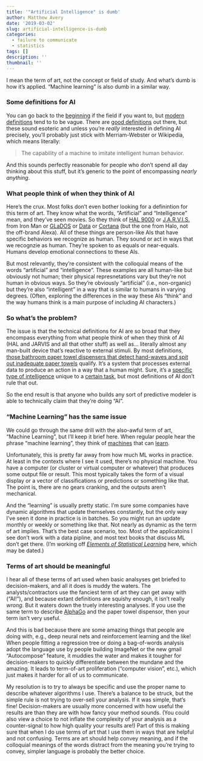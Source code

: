 ```yaml
---
title: '"Artificial Intelligence" is dumb'
author: Matthew Avery
date: '2019-03-02'
slug: artificial-intelligence-is-dumb
categories:
  - failure to communicate
  - statistics
tags: []
description: ''
thumbnail: ''
---
```


I mean the term of art, not the concept or field of study. And what's dumb is how it's applied. "Machine learning" is also dumb in a similar way.

### Some definitions for AI

You can go back to the <a href = "https://www.livinginternet.com/i/ii_ai.htm">beginning</a> if the field if you want to, but <a href = "https://www.merriam-webster.com/dictionary/artificial%20intelligence">modern</a> <a href = "https://en.wikipedia.org/wiki/Artificial_intelligence">definitions</a> tend to to be vague. There are <a href = "https://emerj.com/ai-glossary-terms/what-is-artificial-intelligence-an-informed-definition/">good definitions</a> out there, but these sound esoteric and unless you're *really* interested in defining AI precisely, you'll probably just stick with Merriam-Webster or Wikipedia, which means literally:

> The capability of a machine to imitate intelligent human behavior.

And this sounds perfectly reasonable for people who don't spend all day thinking about this stuff, but it's generic to the point of encompassing *nearly anything*.

### What people think of when they think of AI

Here's the crux. Most folks don't even bother looking for a definintion for this term of art. They know what the words, "Artificial" and "Intelligence" mean, and they've seen movies. So they think of <a href = "https://en.wikipedia.org/wiki/HAL_9000">HAL 9000</a> or <a href = "https://en.wikipedia.org/wiki/Edwin_Jarvis#J.A.R.V.I.S.">J.A.R.V.I.S.</a> from Iron Man or <a href = "https://en.wikipedia.org/wiki/GLaDOS">GLaDOS</a> or <a href = "https://en.wikipedia.org/wiki/Data_(Star_Trek)">Data</a> or <a href = "https://en.wikipedia.org/wiki/Cortana_(Halo)">Cortana</a> (but the one from Halo, not the off-brand Alexa). All of these things are person-like AIs that have specific behaviors we recognize as human. They sound or act in ways that we recognzie as human. They're spoken to as equals or near-equals. Humans develop emotional connections to these AIs.

But most relevantly, they're consistent with the colloquial means of the words "artificial" and "intelligence". These examples are all human-like but obviously not human; their physical represnetations vary but they're not human in obvious ways. So they're obviously "artificial" (i.e., non-organic) but they're also "intelligent" in a way that is similar to humans in varying degrees. (Often, exploring the differences in the way these AIs "think" and the way humans think is a main purpose of including AI characters.)

### So what's the problem?

The issue is that the technical definitions for AI are so broad that they encompass everything from what people think of when they think of AI (HAL and JARVIS and all that other stuff) as well as... literally almost any man-built device that's reactive to external stimuli. By most definitions, <a href = "http://i.imgur.com/rXbtB.jpg">those bathroom paper towel dispensers that detect hand-waves and spit out inadequate paper towels</a> qualify. It's a system that processes external data to produce an action in a way that a human might. Sure, it's a <a href = "https://www.youtube.com/watch?v=LRq_SAuQDec&ab_channel=BBCStudios">specific type of intelligence</a> unique to a <a href = "https://www.youtube.com/watch?v=X7HmltUWXgs&ab_channel=jorthak">certain task</a>, but most definitions of AI don't rule that out.

So the end result is that anyone who builds any sort of predictive modeler is able to technically claim that they're doing "AI".

### "Machine Learning" has the same issue

We could go through the same drill with the also-awful term of art, "Machine Learning", but I'll keep it brief here. When regular people hear the phrase "machine learning", they think of <a href = "https://www.google.com/search?q=machine&rlz=1C1CHFX_enUS543US543&source=lnms&tbm=isch&sa=X&ved=0ahUKEwjosYfA7uPgAhVFUt8KHcLhDjYQ_AUIDigB&biw=1920&bih=937">machines</a> that can <a href = "https://www.howardfarran.com/wp-content/uploads/2015/09/HF_Blog_011.jpg">learn</a>. 

Unfortunately, this is pretty far away from how much ML works in practice. At least in the contexts where I see it used, there's no physical machine. You have a computer (or cluster or virtual computer or whatever) that produces some output file or result. This most typically takes the form of a visual display or a vector of classifications or predictions or something like that. The point is, there are no gears cranking, and the outputs aren't mechanical. 

And the "learning" is usually pretty static. I'm sure some companies have dynamic algorithms that update themselves constantly, but the only way I've seen it done in practice is in batches. So you might run an update monthly or weekly or something like that. Not nearly as dynamic as the term of art implies. That's the best case scenario, too. Most of the applicatoins I see don't work with a data pipline, and most text books that discuss ML don't get there. (I'm working off <a href = "https://web.stanford.edu/~hastie/Papers/ESLII.pdf">*Elements of Statistical Learning*</a> here, which may be dated.)


### Terms of art should be meaningful

I hear all of these terms of art used when basic analsyses get briefed to decision-makers, and all it does is muddy the waters. The analysts/contractors use the fanciest term of art they can get away with ("AI!"), and because extant definitions are squishy enough, it isn't really *wrong*. But it waters down the truely interesting analyses. If you use the same term to describe <a href = "https://deepmind.com/research/alphago/">AlphaGo</a> and the paper towel dispensor, then your term isn't very useful. 

And this is bad because there are some amazing things that people are doing with, e.g., deep neural nets and reinforcement learning and the like! When people fitting a regression tree or doing a bag-of-words analysis adopt the language use by people building ImageNet or the new gmail "Autocompose" feature, it muddies the water and makes it tougher for decision-makers to quickly differentiate between the mundane and the amazing. It leads to term-of-art proliferation ("computer vision", etc.), which just makes it harder for all of us to communicate.

My resolution is to try to always be specific and use the proper name to describe whatever algorithms I use. There's a balance to be struck, but the simple rule is not trying to over-sell your analysis. If it was simple, that's fine! Decision-makers are usually more concerned with how useful the results are than they are with how fancy your method sounds. (You could also view a choice to not inflate the complexity of your analysis as a counter-signal to how high quality your results are!) Part of this is making sure that when I do use terms of art that I use them in ways that are helpful and not confusing. Terms are art should help convey meaning, and if the colloquial meanings of the words distract from the meaning you're trying to convey, simpler language is probably the better choice.